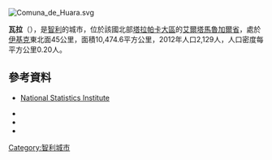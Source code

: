 [[Image:Comuna_de_Huara.svg|right]]
{{Coord|19|59|S|69|47|W|display=title}}

'''瓦拉'''（{{lang-es|Huara}}），是[[智利|智利]]的城市，位於該國北部[[塔拉帕卡大區|塔拉帕卡大區]]的[[艾爾塔馬魯加爾省|艾爾塔馬魯加爾省]]，處於[[伊基克|伊基克]]東北面45公里，面積10,474.6平方公里，2012年人口2,129人，人口密度每平方公里0.20人。

==參考資料==
*{{es icon}} [http://www.ine.cl/canales/chile_estadistico/censos_poblacion_vivienda/censo_pobl_vivi.php National Statistics Institute] {{Wayback|url=http://www.ine.cl/canales/chile_estadistico/censos_poblacion_vivienda/censo_pobl_vivi.php |date=20190106234357 }}
*{{cite web |url=http://www.world-time-zones.org/zones/chile-time.htm |accessdate=9 September 2010 |title=Chile Time |publisher=WorldTimeZones.org |deadurl=yes |archiveurl=https://web.archive.org/web/20070911130719/http://www.world-time-zones.org/zones/chile-time.htm |archivedate=2007年9月11日 }}
*{{cite web |url=http://www.world-time-zones.org/zones/chile-summer-time.htm |accessdate=9 September 2010 |title=Chile Summer Time |publisher=WorldTimeZones.org |deadurl=yes |archiveurl=https://web.archive.org/web/20070911130451/http://www.world-time-zones.org/zones/chile-summer-time.htm |archivedate=2007年9月11日 }}
*{{URL|http://www.municipalidaddehuara.cl/}}

{{Chile-geo-stub}}
[[Category:智利城市|Category:智利城市]]